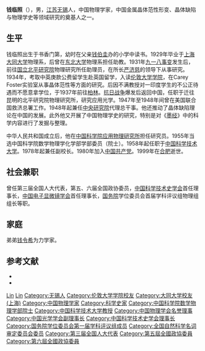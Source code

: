 '''钱临照'''（{{bd|1906年|8月28日|1999年|7月26日|Qian钱}}），男，[[江苏|江苏]][[无锡|无锡]]人，中国物理学家，中国金属晶体范性形变、晶体缺陷与物理学史等领域研究的奠基人之一。

== 生平 ==
钱临照出生于书香门第，幼时在父亲[[钱伯圭|钱伯圭]]办的小学中读书。1929年毕业于[[上海大同大学|上海大同大学]]物理系，后曾在[[东北大学|东北大学]]物理系担任助教。1931年[[九一八事变|九一八事变]]发生后，前往[[国立北平研究院|国立北平研究院]]物理研究所任助理员，在所长[[严济慈|严济慈]]的领导下从事研究。1934年，考取中英庚款公费留学生赴英国留学，入读[[伦敦大学学院|伦敦大学学院]]，在Carey Foster实验室从事晶体范性等方面的研究。后因不满教授对一印度学生的不公正待遇而不愿意拿学位，于1937年前往[[柏林|柏林]]。[[抗日战争|抗日战争]]爆发后返回中国，任职于迁往昆明的北平研究院物理研究所，研究应用光学。1947年至1948年间曾在美国联合国救济总署工作。1948年起兼任[[中央研究院|中央研究院]]代理总干事。他还推动了晶体缺陷理论在中国的发展。此外他又开展了中国物理学史的研究，特别是对《[[墨经|墨经]]》中的科学内容进行了发掘与整理。

中华人民共和国成立后，他在[[中国科学院应用物理研究所|中国科学院应用物理研究所]]担任研究员。1955年当选中国科学院数学物理学化学部学部委员（院士）。1958年起任职于[[中国科学技术大学|中国科学技术大学]]。1978年起兼任副校长。1980年加入[[中国共产党|中国共产党]]。1999年在[[合肥|合肥]]逝世。

== 社会兼职 ==
曾任第三届全国人大代表，第五、六届全国政协委员，[[中国科学技术史学会|中国科学技术史学会]]首任理事长，[[中国电子显微镜学会|中国电子显微镜学会]]首任理事长，[[中华人民共和国国务院|国务院]]学位委员会首届学科评议组物理组组长等职。

== 家庭 ==
弟弟[[钱令希|钱令希]]为力学家。

== 参考文献 ==
{{ReflistH}}
* {{cite book|title=《中国科学技术专家传略·理学编 物理学卷》|editor=中国科学技术协会|publisher=河北教育出版社|year=1996}}
* {{cite book|title=《中国大百科全书·物理学卷》|publisher=中国大百科全书出版社}}
{{ReflistF}}

{{中国科学院数学物理学部院士}}
{{国务院学位委员会第一届学科评议组/理学}}
{{Navboxes 
| title  = 钱临照在[[中国物理学会|中国物理学会]]的职务
| list1  =
{{中国物理学会第三届理事会}}
}}
{{Navboxes
| title  = 钱临照在[[中国光学学会|中国光学学会]]的职务
| list1  =
{{中国光学学会第一届理事会}}
}}
{{Navboxes 
| title  = 钱临照在[[中国科学技术史学会|中国科学技术史学会]]的职务
| list1  =
{{中国科学技术史学会第一届理事会}}
}}
{{Navboxes
| title  = 钱临照在[[全国科学技术名词审定委员会|全国科学技术名词审定委员会]]的职务
| list1  =
{{全国自然科学名词审定委员会第一届全国委员会}}
{{全国自然科学名词审定委员会第二届全国委员会}}
{{全国自然科学名词审定委员会第三届全国委员会}}
}}

{{Authority control}}

{{DEFAULTSORT:Qian钱}}
[[Category:吴越钱氏|Lin]]
[[Category:钱姓|Lin]]
[[Category:无锡人|Category:无锡人]]
[[Category:伦敦大学学院校友|Category:伦敦大学学院校友]]
[[Category:大同大学校友_(上海)|Category:大同大学校友 (上海)]]
[[Category:中国物理学家|Category:中国物理学家]]
[[Category:科学史家|Category:科学史家]]
[[Category:中国科学院数学物理学部院士|Category:中国科学院数学物理学部院士]]
[[Category:中国科学技术大学教授|Category:中国科学技术大学教授]]
[[Category:中国物理学会名誉理事|Category:中国物理学会名誉理事]]
[[Category:中国光学学会副理事长|Category:中国光学学会副理事长]]
[[Category:中国科学技术史学会理事长|Category:中国科学技术史学会理事长]]
[[Category:国务院学位委员会第一届学科评议组成员|Category:国务院学位委员会第一届学科评议组成员]]
[[Category:全国自然科学名词审定委员会委员|Category:全国自然科学名词审定委员会委员]]
[[Category:第三届全国人大代表|Category:第三届全国人大代表]]
[[Category:第五屆全國政協委員|Category:第五屆全國政協委員]]
[[Category:第六屆全國政協委員|Category:第六屆全國政協委員]]